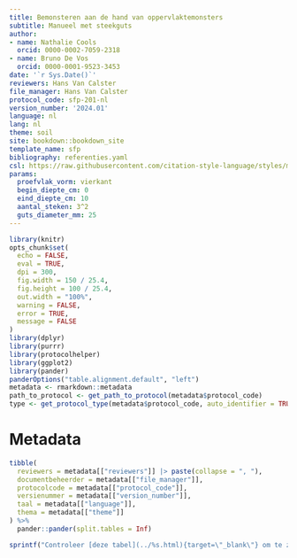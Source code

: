 ```yaml
---
title: Bemonsteren aan de hand van oppervlaktemonsters
subtitle: Manueel met steekguts
author:
- name: Nathalie Cools
  orcid: 0000-0002-7059-2318
- name: Bruno De Vos
  orcid: 0000-0001-9523-3453
date: '`r Sys.Date()`'
reviewers: Hans Van Calster
file_manager: Hans Van Calster
protocol_code: sfp-201-nl
version_number: '2024.01'
language: nl
lang: nl
theme: soil
site: bookdown::bookdown_site
template_name: sfp
bibliography: referenties.yaml
csl: https://raw.githubusercontent.com/citation-style-language/styles/master/research-institute-for-nature-and-forest.csl
params:
  proefvlak_vorm: vierkant
  begin_diepte_cm: 0
  eind_diepte_cm: 10
  aantal_steken: 3^2
  guts_diameter_mm: 25
---
```


```{=html}
<!--
Instructies bij opmaak van het protocol:

Hieronder vind je de verschillende onderdelen van een protocol.
In de bijhorende losse `Rmd` bestanden vind je een beschrijving wat er bij elk onderdeel vermeld moet worden.
Het is in die bestanden dat je moet editeren.
Niet alle onderdelen zijn altijd van toepassing.
Laat in die gevallen de titels staan en vermeld expliciet "niet van toepassing".
-->
```
```r
library(knitr)
opts_chunk$set(
  echo = FALSE,
  eval = TRUE,
  dpi = 300,
  fig.width = 150 / 25.4,
  fig.height = 100 / 25.4,
  out.width = "100%",
  warning = FALSE,
  error = TRUE,
  message = FALSE
)
library(dplyr)
library(purrr)
library(protocolhelper)
library(ggplot2)
library(pander)
panderOptions("table.alignment.default", "left")
metadata <- rmarkdown::metadata
path_to_protocol <- get_path_to_protocol(metadata$protocol_code)
type <- get_protocol_type(metadata$protocol_code, auto_identifier = TRUE)
```

# Metadata {.unnumbered}

```r
tibble(
  reviewers = metadata[["reviewers"]] |> paste(collapse = ", "),
  documentbeheerder = metadata[["file_manager"]],
  protocolcode = metadata[["protocol_code"]],
  versienummer = metadata[["version_number"]],
  taal = metadata[["language"]],
  thema = metadata[["theme"]]
) %>%
  pander::pander(split.tables = Inf)
```

```r
sprintf("Controleer [deze tabel](../%s.html){target=\"_blank\"} om te zien of een meer recente versie beschikbaar is.", type) |> cat() # nolint
```
